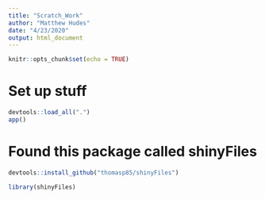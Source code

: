```yaml
---
title: "Scratch_Work"
author: "Matthew Hudes"
date: "4/23/2020"
output: html_document
---
```


```r
knitr::opts_chunk$set(echo = TRUE)
```

 


# Set up stuff

```r
devtools::load_all(".")
app()

```



# Found this package called shinyFiles

```r
devtools::install_github("thomasp85/shinyFiles")

library(shinyFiles)
```

